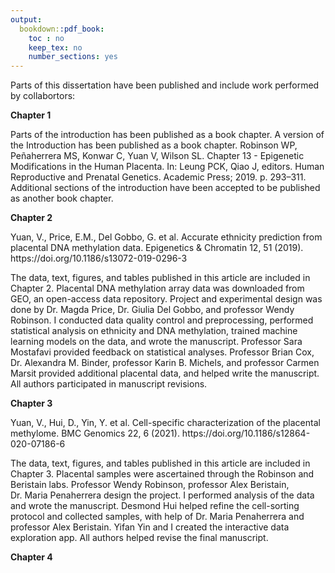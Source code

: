 ```yaml
---
output:
  bookdown::pdf_book:
    toc : no
    keep_tex: no
    number_sections: yes
---
```


<!-- This is mandatory! -->

Parts of this dissertation have been published and include work performed by collabortors:

**Chapter 1**

Parts of the introduction has been published as a book chapter. A version of the Introduction has been published as a book chapter. Robinson WP, Peñaherrera MS, Konwar C, Yuan V, Wilson SL. Chapter 13 - Epigenetic Modifications in the Human Placenta. In: Leung PCK, Qiao J, editors. Human Reproductive and Prenatal Genetics. Academic Press; 2019. p. 293–311.
Additional sections of the introduction have been accepted to be published as another book chapter. 

**Chapter 2**

Yuan, V., Price, E.M., Del Gobbo, G. et al. Accurate ethnicity prediction from placental DNA methylation data. Epigenetics & Chromatin 12, 51 (2019). https://doi.org/10.1186/s13072-019-0296-3

The data, text, figures, and tables published in this article are included in Chapter 2. Placental DNA methylation array data was downloaded from GEO, an open-access data repository. Project and experimental design was done by Dr. Magda Price, Dr. Giulia Del Gobbo, and professor Wendy Robinson. I conducted data quality control and preprocessing, performed statistical analysis on ethnicity and DNA methylation, trained machine learning models on the data, and wrote the manuscript. Professor Sara Mostafavi provided feedback on statistical analyses. Professor Brian Cox, Dr. Alexandra M. Binder, professor Karin B. Michels, and professor Carmen Marsit provided additional placental data, and helped write the manuscript. All authors participated in manuscript revisions.

**Chapter 3**

Yuan, V., Hui, D., Yin, Y. et al. Cell-specific characterization of the placental methylome. BMC Genomics 22, 6 (2021). https://doi.org/10.1186/s12864-020-07186-6

The data, text, figures, and tables published in this article are included in Chapter 3. Placental samples were ascertained through the Robinson and Beristain labs. Professor Wendy Robinson, professor Alex Beristain, Dr. Maria Penaherrera design the project. I performed analysis of the data and wrote the manuscript. Desmond Hui helped refine the cell-sorting protocol and collected samples, with help of Dr. Maria Penaherrera and professor Alex Beristain. Yifan Yin and I created the interactive data exploration app. All authors helped revise the final manuscript.

**Chapter 4**